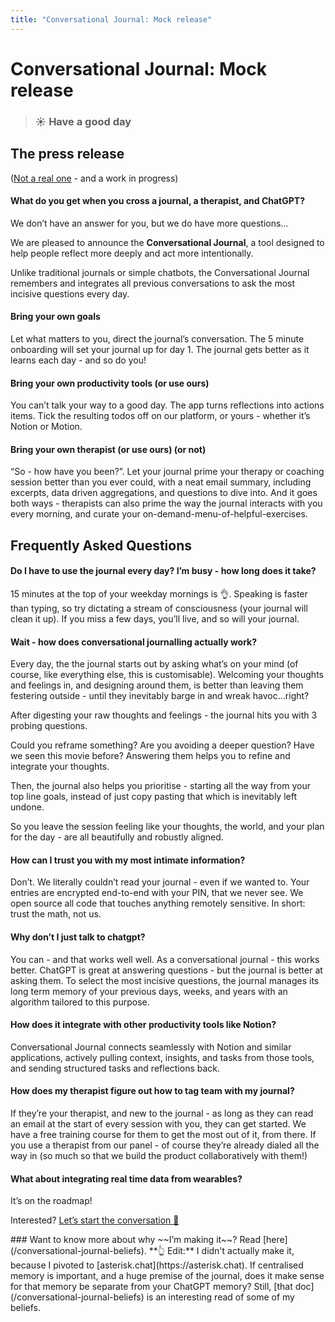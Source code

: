 ```yaml
---
title: "Conversational Journal: Mock release"
---
```


# Conversational Journal: Mock release

> ### ☀️ Have a good day

## The press release

([Not a real one](https://www.aboutamazon.com/news/workplace/an-insider-look-at-amazons-culture-and-processes) - and a work in progress)

#### What do you get when you cross a journal, a therapist, and ChatGPT?
We don’t have an answer for you, but we do have more questions…

We are pleased to announce the **Conversational Journal**, a tool designed to help people reflect more deeply and act more intentionally. 

Unlike traditional journals or simple chatbots, the Conversational Journal remembers and integrates all previous conversations to ask the most incisive questions every day.

#### Bring your own goals

Let what matters to you, direct the journal’s conversation. The 5 minute onboarding will set your journal up for day 1.  The journal gets better as it learns each day - and so do you!

#### Bring your own productivity tools (or use ours)

You can’t talk your way to a good day. The app turns reflections into actions items. Tick the resulting todos off on our platform, or yours - whether it’s Notion or Motion.

#### Bring your own therapist (or use ours) (or not)

 “So - how have you been?”. Let your journal prime your therapy or coaching session better than you ever could, with a neat email summary, including excerpts, data driven aggregations, and questions to dive into. And it goes both ways - therapists can also prime the way the journal interacts with you every morning, and curate your on-demand-menu-of-helpful-exercises.

## Frequently Asked Questions

#### Do I have to use the journal every day? I’m busy - how long does it take?

15 minutes at the top of your weekday mornings is 👌. Speaking is faster than typing, so try dictating a stream of consciousness (your journal will clean it up). If you miss a few days, you’ll live, and so will your journal. 

#### Wait - how does conversational journalling actually work?
Every day, the the journal starts out by asking what’s on your mind (of course, like everything else, this is customisable). Welcoming your thoughts and feelings in, and designing around them, is better than leaving them festering outside - until they inevitably barge in and wreak havoc…right? 

After digesting your raw thoughts and feelings - the journal hits you with 3 probing questions. 

Could you reframe something? Are you avoiding a deeper question? Have we seen this movie before? Answering them helps you to refine and integrate your thoughts.

Then, the journal also helps you prioritise - starting all the way from your top line goals, instead of just copy pasting that which is inevitably left undone. 

So you leave the session feeling like your thoughts, the world, and your plan for the day - are all beautifully and robustly aligned. 

#### How can I trust you with my most intimate information?

Don’t. We literally couldn’t read your journal - even if we wanted to. Your entries are encrypted end-to-end with your PIN, that we never see. We open source all code that touches anything remotely sensitive. In short: trust the math, not us.

#### Why don’t I just talk to chatgpt?

You can - and that works well well. As a conversational journal - this works better. ChatGPT is great at answering questions - but the journal is better at asking them.  To select the most incisive questions, the journal manages its long term memory of your previous days, weeks, and years with an algorithm tailored to this purpose.

#### How does it integrate with other productivity tools like Notion?

Conversational Journal connects seamlessly with Notion and similar applications, actively pulling context, insights, and tasks from those tools, and sending structured tasks and reflections back. 

#### How does my therapist figure out how to tag team with my journal?

If they’re your therapist, and new to the journal - as long as they can read an email at the start of every session with you, they can get started. We have a free training course for them to get the most out of it, from there. If you use a therapist from our panel - of course they’re already dialed all the way in (so much so that we build the product collaboratively with them!)

#### What about integrating real time data from wearables?

It’s on the roadmap!

Interested? [Let’s start the conversation 🥂](mailto:hi@arjun.md?subject=Could%20I%20try%20the%20conversation%20journal%3F)


<aside>
### Want to know more about why ~~I’m making it~~? Read [here](/conversational-journal-beliefs).
**👆 Edit:** I didn't actually make it, because I pivoted to [asterisk.chat](https://asterisk.chat). If centralised memory is important, and a huge premise of the journal, does it make sense for that memory be separate from your ChatGPT memory? Still, [that doc](/conversational-journal-beliefs) is an interesting read of some of my beliefs. 
</aside>